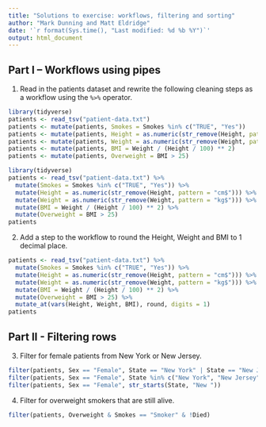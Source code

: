 ```yaml
---
title: "Solutions to exercise: workflows, filtering and sorting"
author: "Mark Dunning and Matt Eldridge"
date: '`r format(Sys.time(), "Last modified: %d %b %Y")`'
output: html_document
---
```


## Part I -- Workflows using pipes

1. Read in the patients dataset and rewrite the following cleaning steps as a workflow using the `%>%` operator.

```r
library(tidyverse)
patients <- read_tsv("patient-data.txt")
patients <- mutate(patients, Smokes = Smokes %in% c("TRUE", "Yes"))
patients <- mutate(patients, Height = as.numeric(str_remove(Height, pattern = "cm$")))
patients <- mutate(patients, Weight = as.numeric(str_remove(Weight, pattern = "kg$")))
patients <- mutate(patients, BMI = Weight / (Height / 100) ** 2)
patients <- mutate(patients, Overweight = BMI > 25)
```

```r
library(tidyverse)
patients <- read_tsv("patient-data.txt") %>%
  mutate(Smokes = Smokes %in% c("TRUE", "Yes")) %>%
  mutate(Height = as.numeric(str_remove(Height, pattern = "cm$"))) %>%
  mutate(Weight = as.numeric(str_remove(Weight, pattern = "kg$"))) %>%
  mutate(BMI = Weight / (Height / 100) ** 2) %>%
  mutate(Overweight = BMI > 25)
patients
```

2. Add a step to the workflow to round the Height, Weight and BMI to 1 decimal place.

```r
patients <- read_tsv("patient-data.txt") %>%
  mutate(Smokes = Smokes %in% c("TRUE", "Yes")) %>%
  mutate(Height = as.numeric(str_remove(Height, pattern = "cm$"))) %>%
  mutate(Weight = as.numeric(str_remove(Weight, pattern = "kg$"))) %>%
  mutate(BMI = Weight / (Height / 100) ** 2) %>%
  mutate(Overweight = BMI > 25) %>%
  mutate_at(vars(Height, Weight, BMI), round, digits = 1)
patients
```

## Part II - Filtering rows

3. Filter for female patients from New York or New Jersey.

```r
filter(patients, Sex == "Female", State == "New York" | State == "New Jersey")
filter(patients, Sex == "Female", State %in% c("New York", "New Jersey"))
filter(patients, Sex == "Female", str_starts(State, "New "))
```

4. Filter for overweight smokers that are still alive.

```r
filter(patients, Overweight & Smokes == "Smoker" & !Died)
```
